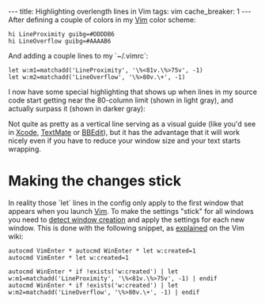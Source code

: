---
title: Highlighting overlength lines in Vim
tags: vim
cache_breaker: 1
---
After defining a couple of colors in my [[Vim]] color scheme:

 hi LineProximity guibg=#DDDDB6
 hi LineOverflow guibg=#AAAAB6

And adding a couple lines to my `~/.vimrc`:

 let w:m1=matchadd('LineProximity', '\%<81v.\%>75v', -1)
 let w:m2=matchadd('LineOverflow', '\%>80v.\+', -1)

I now have some special highlighting that shows up when lines in my source code start getting near the 80-column limit (shown in light gray), and actually surpass it (shown in darker gray):

{{vim-overlength.png}}

Not quite as pretty as a vertical line serving as a visual guide (like you'd see in [[Xcode]], [[TextMate]] or [[BBEdit]]), but it has the advantage that it will work nicely even if you have to reduce your window size and your text starts wrapping.

= Making the changes stick =

In reality those `let` lines in the config only apply to the first window that appears when you launch [[Vim]]. To make the settings "stick" for all windows you need to [http://vim.wikia.com/wiki/Detect_window_creation_with_WinEnter detect window creation] and apply the settings for each new window. This is done with the following snippet, as [http://vim.wikia.com/wiki/Detect_window_creation_with_WinEnter explained] on the Vim wiki:

<pre>autocmd VimEnter * autocmd WinEnter * let w:created=1
autocmd VimEnter * let w:created=1

autocmd WinEnter * if !exists('w:created') | let w:m1=matchadd('LineProximity', '\%<81v.\%>75v', -1) | endif
autocmd WinEnter * if !exists('w:created') | let w:m2=matchadd('LineOverflow', '\%>80v.\+', -1) | endif</pre>
